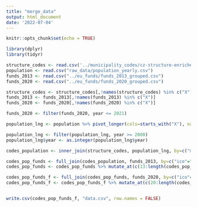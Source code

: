 ```yaml
---
title: "merge_data"
output: html_document
date: '2022-07-04'
---
```


```r
knitr::opts_chunk$set(echo = TRUE)
```

```r
library(dplyr)
library(tidyr)
```

```r
structure_codes <- read.csv('../municipality_codes/cz-structure-enriched.csv')
population <- read.csv("raw_data/population_yearly.csv")
funds_2013 <- read.csv("../eu_funds/funds_2013_grouped.csv")
funds_2020 <- read.csv("../eu_funds/funds_2020_grouped.csv")

structure_codes <- structure_codes[,!names(structure_codes) %in% c("X")]
funds_2013 <- funds_2013[,!names(funds_2013) %in% c("X")]
funds_2020 <- funds_2020[,!names(funds_2020) %in% c("X")]

funds_2020 <- filter(funds_2020, year <= 2021)
```

```r
population_lng <- population %>% pivot_longer(cols=starts_with("X"), names_to = "year", values_to="population", names_prefix = 'X')

population_lng <- filter(population_lng, year >= 2008)
population_lng$year <- as.integer(population_lng$year)
```


```r
codes_population <- inner_join(structure_codes, population_lng, by=c("municipality_id", "municipality"))

codes_pop_funds <- full_join(codes_population, funds_2013, by=c("ico"="IČ.žadatele", "year"))
codes_pop_funds <- codes_pop_funds %>% mutate_at(c(13:length(codes_pop_funds)),~replace(., is.na(.), 0))

codes_pop_funds_f <- full_join(codes_pop_funds, funds_2020, by=c("ico"="Identification.number.of.the.beneficiary", "year"))
codes_pop_funds_f <- codes_pop_funds_f %>% mutate_at(c(20:length(codes_pop_funds_f)),~replace(., is.na(.), 0))
```

```r

```

```r
write.csv(codes_pop_funds_f, "data.csv", row.names = FALSE)
```


